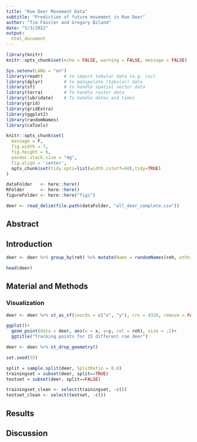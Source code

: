 ```yaml
---
title: "Roe Deer Movement Data"
subtitle: "Prediction of future movement in Roe Deer"
author: "Tim Fässler and Gregory Biland"
date: "5/3/2022"
output:
  html_document
---
```


```r
library(knitr)
knitr::opts_chunk$set(echo = FALSE, warning = FALSE, message = FALSE)
```

```r
Sys.setenv(LANG = "en")
library(readr)        # to import tabular data (e.g. csv)
library(dplyr)        # to manipulate (tabular) data
library(sf)           # to handle spatial vector data
library(terra)        # To handle raster data
library(lubridate)    # To handle dates and times
library(grid)
library(gridExtra)
library(ggplot2)
library(randomNames)
library(caTools)

knitr::opts_chunk$set(
  message = F,
  fig.width = 7,
  fig.height = 6,
  pandoc.stack.size = "4g",
  fig.align = 'center',
  opts_chunk$set(tidy.opts=list(width.cutoff=60),tidy=TRUE)
)

dataFolder   <- here::here()   
RFolder      <- here::here()         
figureFolder <- here::here("figs") 
```

```r
deer <- read_delim(file.path(dataFolder, "all_deer_complete.csv"))
```
## Abstract

## Introduction

```r
deer <- deer %>% group_by(reh) %>% mutate(Name = randomNames(reh, ethnicity = 4)) #Give deer names

head(deer)
```

## Material and Methods

### Visualization

```r
deer <- deer %>% st_as_sf(coords = c("x", "y"), crs = 4326, remove = FALSE)

ggplot()+
  geom_point(data = deer, aes(x = x, y=y, col = reh), size = .2)+
  ggtitle("Tracking points for 15 different roe deer")

deer <- deer %>% st_drop_geometry()

```
```r
set.seed(55)

split = sample.split(deer, SplitRatio = 0.8)
trainingset = subset(deer, split==TRUE)
testset = subset(deer, split==FALSE)

trainingset_clean <- select(trainingset, -c()) 
testset_clean <- select(testset, -c())
```


## Results


## Discussion
